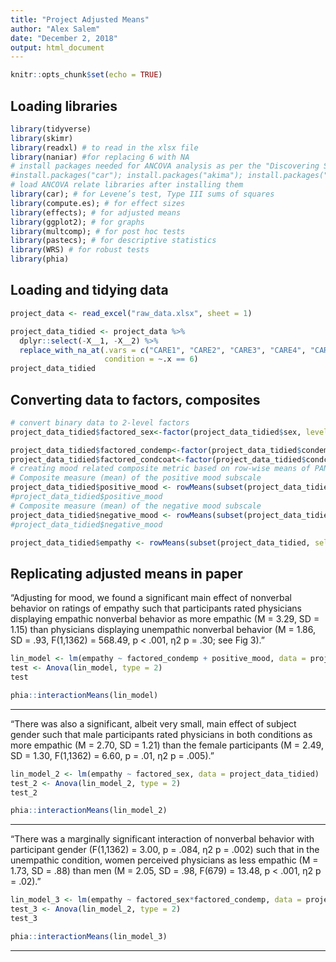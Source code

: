 ```yaml
---
title: "Project Adjusted Means"
author: "Alex Salem"
date: "December 2, 2018"
output: html_document
---
```


```r
knitr::opts_chunk$set(echo = TRUE)
```

## Loading libraries
```r
library(tidyverse)
library(skimr)
library(readxl) # to read in the xlsx file
library(naniar) #for replacing 6 with NA
# install packages needed for ANCOVA analysis as per the "Discovering Statistics Using R" book by Field, Miles and Field
#install.packages("car"); install.packages("akima"); install.packages("compute.es"); install.packages ("effects");install.packages("ggplot2");install.packages("multcomp");install.packages("pastecs"); install.packages("WRS", repos="http://R-Forge.R-project.org")
# load ANCOVA relate libraries after installing them
library(car); # for Levene’s test, Type III sums of squares
library(compute.es); # for effect sizes
library(effects); # for adjusted means
library(ggplot2); # for graphs
library(multcomp); # for post hoc tests
library(pastecs); # for descriptive statistics
library(WRS) # for robust tests
library(phia)
```


## Loading and tidying data
```r
project_data <- read_excel("raw_data.xlsx", sheet = 1)

project_data_tidied <- project_data %>% 
  dplyr::select(-X__1, -X__2) %>% 
  replace_with_na_at(.vars = c("CARE1", "CARE2", "CARE3", "CARE4", "CARE5", "CARE6", "CARE7", "CARE8", "CARE9", "CARE10"),
                     condition = ~.x == 6)
project_data_tidied
```

## Converting data to factors, composites
```r
# convert binary data to 2-level factors
project_data_tidied$factored_sex<-factor(project_data_tidied$sex, levels = c(0,1), labels = c("Male", "Female"))

project_data_tidied$factored_condemp<-factor(project_data_tidied$condemp, levels = c(0,1), labels = c("Non-Empathetic", "Empathetic"))
project_data_tidied$factored_condcoat<-factor(project_data_tidied$condcoat, levels = c(0,1), labels = c("No Coat", "Coat"))
# creating mood related composite metric based on row-wise means of PANAS positive and negative values using one of the technique shown here: https://stackoverflow.com/questions/9490485/how-can-i-get-the-average-mean-of-selected-columns
# Composite measure (mean) of the positive mood subscale
project_data_tidied$positive_mood <- rowMeans(subset(project_data_tidied, select = c(PANASPOS1, PANASPOS2, PANASPOS3, PANASPOS4, PANASPOS5, PANASPOS6, PANASPOS7, PANASPOS8, PANASPOS9, PANASPOS10)), na.rm = TRUE)
#project_data_tidied$positive_mood
# Composite measure (mean) of the negative mood subscale
project_data_tidied$negative_mood <- rowMeans(subset(project_data_tidied, select = c(PANASNEG1, PANASNEG2, PANASNEG3, PANASNEG4, PANASNEG5, PANASNEG6, PANASNEG7, PANASNEG8, PANASNEG9, PANASNEG10)), na.rm = TRUE)
#project_data_tidied$negative_mood
```


```r
project_data_tidied$empathy <- rowMeans(subset(project_data_tidied, select = c(CARE1, CARE2, CARE3, CARE4, CARE5, CARE6, CARE7, CARE8, CARE9, CARE10)), na.rm = TRUE)

```

## Replicating adjusted means in paper

"Adjusting for mood, we found a significant main effect of nonverbal behavior on ratings of empathy such that participants rated physicians displaying empathic nonverbal behavior as more empathic (M = 3.29, SD = 1.15) than physicians displaying unempathic nonverbal behavior (M = 1.86, SD = .93, F(1,1362) = 568.49, p < .001, η2 p = .30; see Fig 3)."

```r
lin_model <- lm(empathy ~ factored_condemp + positive_mood, data = project_data_tidied)
test <- Anova(lin_model, type = 2)
test

phia::interactionMeans(lin_model)
```
---

"There was also a significant, albeit very small, main effect of subject gender such that male participants rated physicians in both conditions as more empathic (M = 2.70, SD = 1.21) than the female participants (M = 2.49, SD = 1.30, F(1,1362) = 6.60, p = .01, η2 p = .005)."

```r
lin_model_2 <- lm(empathy ~ factored_sex, data = project_data_tidied)
test_2 <- Anova(lin_model_2, type = 2)
test_2

phia::interactionMeans(lin_model_2)
```

---

"There was a marginally significant interaction of nonverbal behavior with participant gender (F(1,1362) = 3.00, p = .084, η2 p = .002) such that in the unempathic condition, women perceived physicians as less empathic (M = 1.73, SD = .88) than men (M = 2.05, SD = .98, F(679) = 13.48, p < .001, η2 p = .02)."

```r
lin_model_3 <- lm(empathy ~ factored_sex*factored_condemp, data = project_data_tidied)
test_3 <- Anova(lin_model_2, type = 2)
test_3

phia::interactionMeans(lin_model_3)
```

---

